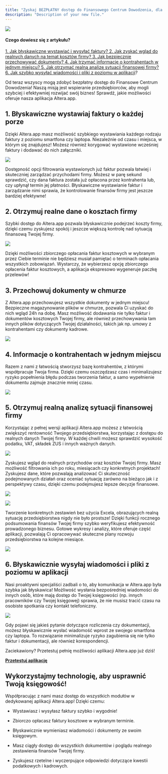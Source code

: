 ```yaml
---
title: "Zyskaj BEZPŁATNY dostęp do Finansowego Centrum Dowodzenia, dla swojej firmy!"
description: "Description of your new file."
---
```


![](5.1.ZyskajBEZPŁATNYdostępdoFinansowegoCentrumDowodzenia,dlaswojejfirmy!.png)

#### **Czego dowiesz się z artykułu?**

[<u>1. Jak błyskawiczne wystawiać i wysyłać faktury?</u>
](https://docs.google.com/document/d/1ij1ET6XchSAK4y61vKUVkfngJGhaCeuP5WxhFqXbaj0/edit?tab=t.9eb7bna9wxsx#heading=h.nc97y3k5a6h5)[<u>2. Jak zyskać wgląd do realnych danych na temat kosztów firmy?</u>
](https://docs.google.com/document/d/1ij1ET6XchSAK4y61vKUVkfngJGhaCeuP5WxhFqXbaj0/edit?tab=t.9eb7bna9wxsx#heading=h.j0w983nbhihs)[<u>3. Jak bezpiecznie przechowywać dokumenty?</u>
](https://docs.google.com/document/d/1ij1ET6XchSAK4y61vKUVkfngJGhaCeuP5WxhFqXbaj0/edit?tab=t.9eb7bna9wxsx#heading=h.tlyncaax5f62)[<u>4. Jak trzymać informacje o kontrahentach w jednym miejscu?</u>
](https://docs.google.com/document/d/1ij1ET6XchSAK4y61vKUVkfngJGhaCeuP5WxhFqXbaj0/edit?tab=t.9eb7bna9wxsx#heading=h.gki821urjhw)[<u>5. Jak otrzymać realną analizę sytuacji finansowej firmy?</u>
](https://docs.google.com/document/d/1ij1ET6XchSAK4y61vKUVkfngJGhaCeuP5WxhFqXbaj0/edit?tab=t.9eb7bna9wxsx#heading=h.ibe8r5g7t9mx)[<u>6. Jak szybko wysyłać wiadomości i pliki z poziomu w aplikacji</u>](https://docs.google.com/document/d/1ij1ET6XchSAK4y61vKUVkfngJGhaCeuP5WxhFqXbaj0/edit?tab=t.9eb7bna9wxsx#heading=h.em59u2jkq4h9)?

Od teraz wszyscy mogą zdobyć bezpłatny dostęp do Finansowe Centrum Dowodzenia! Naszą misją jest wspieranie przedsiębiorców, aby mogli szybciej i efektywniej rozwijać swój biznes! Sprawdź, jakie możliwości oferuje nasza aplikacja Altera.app.

## 1. Błyskawiczne wystawiaj faktury o każdej porze

Dzięki Altera.app masz możliwość szybkiego wystawiania każdego rodzaju faktury z poziomu smartfona czy laptopa. Niezależnie od czasu i miejsca, w którym się znajdujesz! Możesz również korygować wystawione wcześniej faktury i dodawać do nich załączniki.

![](5.2.ZyskajBEZPŁATNYdostępdoFinansowegoCentrumDowodzenia,dlaswojejfirmy!.png)

Dostępność opcji filtrowania wystawionych już faktur pozwala łatwiej i skuteczniej zarządzać przychodami firmy. Możesz w parę sekund sprawdzić, czy dana faktura została już opłacona przez kontrahenta lub, czy upłynął termin jej płatności. Błyskawiczne wystawianie faktur i zarządzanie nimi sprawia, że kontrolowanie finansów firmy jest jeszcze bardziej efektywne!

## 2. Otrzymuj realne dane o kosztach firmy

Szybki dostęp do Altera.app pozwala błyskawicznie podejrzeć koszty firmy, dzięki czemu zyskujesz spokój i jeszcze większą kontrolę nad sytuacją finansową Twojej firmy.

![](5.3.ZyskajBEZPŁATNYdostępdoFinansowegoCentrumDowodzenia,dlaswojejfirmy!.png)

Dzięki możliwości zbiorczego opłacania faktur kosztowych w wybranym przez Ciebie terminie nie będziesz musiał pamiętać o terminach opłacania wszystkich zobowiązań. Wystarczy, że wybierzesz opcję zbiorczego opłacenia faktur kosztowych, a aplikacja ekspresowo wygeneruje paczkę przelewów!

## 3. Przechowuj dokumenty w chmurze

Z Altera.app przechowujesz wszystkie dokumenty w jednym miejscu! Bezpieczne magazynowanie plików w chmurze, pozwala Ci uzyskać do nich wgląd 24h na dobę. Masz możliwość dodawania nie tylko faktur i dokumentów kosztowych Twojej firmy, ale również przechowywania tam innych plików dotyczących Twojej działalności, takich jak np. umowy z kontrahentami czy dokumenty kadrowe.

![](5.4.ZyskajBEZPŁATNYdostępdoFinansowegoCentrumDowodzenia,dlaswojejfirmy!.png)

## 4. Informacje o kontrahentach w jednym miejscu

Razem z nami z łatwością stworzysz bazę kontrahentów, z którymi współpracuje Twoja firma. Dzięki czemu oszczędzasz czas i minimalizujesz ryzyko popełnienia błędu podczas tworzenia faktur, a samo wypełnienie dokumentu zajmuje znacznie mniej czasu.

![](5.5.ZyskajBEZPŁATNYdostępdoFinansowegoCentrumDowodzenia,dlaswojejfirmy!.png)

## 5. Otrzymuj realną analizę sytuacji finansowej firmy

Korzystając z pełnej wersji aplikacji Altera.app możesz z łatwością zwiększyć rentowność Twojego przedsiębiorstwa, korzystając z dostępu do realnych danych Twojej firmy. W każdej chwili możesz sprawdzić wysokość podatku, VAT, składek ZUS i innych ważnych danych.

![](5.6.ZyskajBEZPŁATNYdostępdoFinansowegoCentrumDowodzenia,dlaswojejfirmy!.png)

Zyskujesz wgląd do realnych przychodów oraz kosztów Twojej firmy. Masz możliwość filtrowania ich po roku, miesiącach czy konkretnych projektach! Zyskujesz dane, które pozwalają analizować Ci skuteczność podejmowanych działań oraz oceniać sytuację zarówno na bieżąco jak i z perspektywy czasu, dzięki czemu podejmujesz lepsze decyzje finansowe.

![](5.7.ZyskajBEZPŁATNYdostępdoFinansowegoCentrumDowodzenia,dlaswojejfirmy!.png)

![](5.8.ZyskajBEZPŁATNYdostępdoFinansowegoCentrumDowodzenia,dlaswojejfirmy!.png)

Tworzenie konkretnych zestawień bez użycia Excela, obrazujących realną sytuację przedsiębiorstwa nigdy nie było prostsze! Dzięki funkcji rocznego podsumowania finansów Twojej firmy szybko weryfikujesz efektywność prowadzonego biznesu. Gotowe wykresy i analizy, które oferuje część aplikacji, pozwalają Ci opracowywać skuteczne plany rozwoju przedsiębiorstwa na kolejne miesiące.

![](5.9.ZyskajBEZPŁATNYdostępdoFinansowegoCentrumDowodzenia,dlaswojejfirmy!.png)

## 6. Błyskawicznie wysyłaj wiadomości i pliki z poziomu w aplikacji

Nasi proaktywni specjaliści zadbali o to, aby komunikacja w Altera.app była szybka jak błyskawica! Możliwość wysłania bezpośredniej wiadomości do innych osób, które mają dostęp do Twojej księgowości (np. innych pracowników czy Twojej księgowej) sprawia, że nie musisz tracić czasu na osobiste spotkania czy kontakt telefoniczny.

![](5.10.ZyskajBEZPŁATNYdostępdoFinansowegoCentrumDowodzenia,dlaswojejfirmy!.png)

Gdy pojawi się jakieś pytanie dotyczące rozliczenia czy dokumentacji, możesz błyskawicznie wysłać wiadomość wprost ze swojego smartfona czy laptopa. To rozwiązanie minimalizuje ryzyko zagubienia się nie tylko faktur i dokumentacji, ale również korespondencji.

Zaciekawiony? Przetestuj pełnię możliwości aplikacji Altera.app już dziś!

[**Przetestuj aplikację**](https://altera.co/aplikacja/)

## **Wykorzystajmy technologię, aby usprawnić Twoją księgowość!**

Współpracując z nami masz dostęp do wszystkich modułów w dedykowanej aplikacji Altera.app! Dzięki czemu:

* Wystawiasz i wysyłasz faktury szybko i wygodnie!

* Zbiorczo opłacasz faktury kosztowe w wybranym terminie.

* Błyskawicznie wymieniasz wiadomości i dokumenty ze swoim księgowym.

* Masz ciągły dostęp do wszystkich dokumentów i poglądu realnego zestawienia finansów Twojej firmy.

* Zyskujesz rzetelne i wyczerpujące odpowiedzi dotyczące kwestii podatkowych i kadrowych.